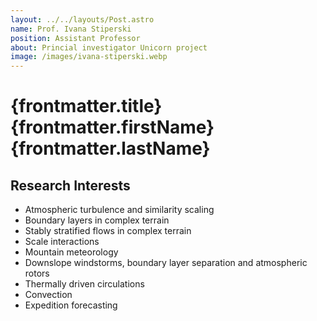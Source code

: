 ```yaml
---
layout: ../../layouts/Post.astro
name: Prof. Ivana Stiperski
position: Assistant Professor
about: Princial investigator Unicorn project
image: /images/ivana-stiperski.webp
---
```


# {frontmatter.title} {frontmatter.firstName} {frontmatter.lastName}

## Research Interests

-   Atmospheric turbulence and similarity scaling
-   Boundary layers in complex terrain
-   Stably stratified flows in complex terrain
-   Scale interactions
-   Mountain meteorology
-   Downslope windstorms, boundary layer separation and atmospheric rotors
-   Thermally driven circulations
-   Convection
-   Expedition forecasting
